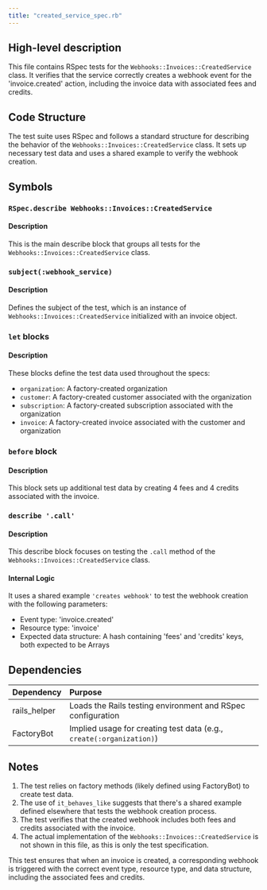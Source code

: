 ```yaml
---
title: "created_service_spec.rb"
---
```


## High-level description
This file contains RSpec tests for the `Webhooks::Invoices::CreatedService` class. It verifies that the service correctly creates a webhook event for the 'invoice.created' action, including the invoice data with associated fees and credits.

## Code Structure
The test suite uses RSpec and follows a standard structure for describing the behavior of the `Webhooks::Invoices::CreatedService` class. It sets up necessary test data and uses a shared example to verify the webhook creation.

## Symbols

### `RSpec.describe Webhooks::Invoices::CreatedService`
#### Description
This is the main describe block that groups all tests for the `Webhooks::Invoices::CreatedService` class.

### `subject(:webhook_service)`
#### Description
Defines the subject of the test, which is an instance of `Webhooks::Invoices::CreatedService` initialized with an invoice object.

### `let` blocks
#### Description
These blocks define the test data used throughout the specs:
- `organization`: A factory-created organization
- `customer`: A factory-created customer associated with the organization
- `subscription`: A factory-created subscription associated with the organization
- `invoice`: A factory-created invoice associated with the customer and organization

### `before` block
#### Description
This block sets up additional test data by creating 4 fees and 4 credits associated with the invoice.

### `describe '.call'`
#### Description
This describe block focuses on testing the `.call` method of the `Webhooks::Invoices::CreatedService` class.

#### Internal Logic
It uses a shared example `'creates webhook'` to test the webhook creation with the following parameters:
- Event type: 'invoice.created'
- Resource type: 'invoice'
- Expected data structure: A hash containing 'fees' and 'credits' keys, both expected to be Arrays

## Dependencies
| Dependency | Purpose |
|:-----------|:--------|
| rails_helper | Loads the Rails testing environment and RSpec configuration |
| FactoryBot | Implied usage for creating test data (e.g., `create(:organization)`) |

## Notes
1. The test relies on factory methods (likely defined using FactoryBot) to create test data.
2. The use of `it_behaves_like` suggests that there's a shared example defined elsewhere that tests the webhook creation process.
3. The test verifies that the created webhook includes both fees and credits associated with the invoice.
4. The actual implementation of the `Webhooks::Invoices::CreatedService` is not shown in this file, as this is only the test specification.

This test ensures that when an invoice is created, a corresponding webhook is triggered with the correct event type, resource type, and data structure, including the associated fees and credits.